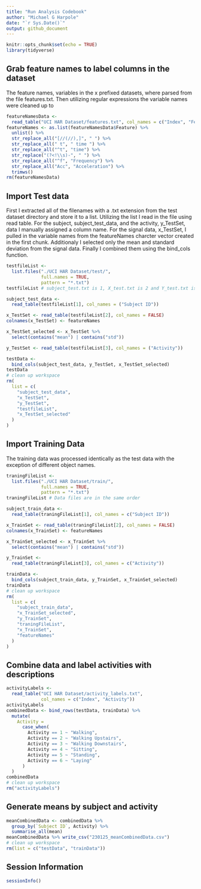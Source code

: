 ```yaml
---
title: "Run Analysis Codebook"
author: "Michael G Harpole"
date: "`r Sys.Date()`"
output: github_document
---
```


```r
knitr::opts_chunk$set(echo = TRUE)
library(tidyverse)
```

## Grab feature names to label columns in the dataset
The feature names, variables in the x prefixed datasets, where parsed from the file features.txt. Then utilizing regular expressions the variable names were cleaned up to 

```r
featureNamesData <-
  read_table("UCI HAR Dataset/features.txt", col_names = c("Index", "Feature"))
featureNames <- as.list(featureNamesData$Feature) %>%
  unlist() %>%
  str_replace_all("[//(//),]", " ") %>%
  str_replace_all(" t", " time ") %>%
  str_replace_all("^t", "time") %>%
  str_replace("(?<!\\s)-", " ") %>%
  str_replace_all("^f", "Frequency") %>%
  str_replace_all("Acc", "Acceleration") %>%
  trimws()
rm(featureNamesData)
```

## Import Test data
First I extracted all of the filenames with a .txt extension from the test dataset directory and store it to a list. Utilizing the list I read in the file using read table. For the subject, subject_test_data,  and the activity, y_TestSet, data I manually assigned a column name. For the signal data, x_TestSet, I pulled in the variable names from the featureNames charcter vector created in the first chunk. Additionaly I selected only the mean and standard deviation from the signal data. Finally I combined them using the bind_cols function.

```r
testfileList <-
  list.files("./UCI HAR Dataset/test/",
             full.names = TRUE,
             pattern = "*.txt")
testfileList # subject_test.txt is 1, X_test.txt is 2 and Y_test.txt is 3

subject_test_data <-
  read_table(testfileList[1], col_names = ("Subject ID"))

x_TestSet <- read_table(testfileList[2], col_names = FALSE)
colnames(x_TestSet) <- featureNames

x_TestSet_selected <- x_TestSet %>%
  select(contains("mean") | contains("std"))

y_TestSet <- read_table(testfileList[3], col_names = ("Activity"))

testData <-
  bind_cols(subject_test_data, y_TestSet, x_TestSet_selected)
testData
# clean up workspace
rm(
  list = c(
    "subject_test_data",
    "x_TestSet",
    "y_TestSet",
    "testfileList",
    "x_TestSet_selected"
  )
)
```


## Import Training Data
The training data was processed identically as the test data with the exception of different object names.
```r
traningFileList <-
  list.files("./UCI HAR Dataset/train/",
             full.names = TRUE,
             pattern = "*.txt")
traningFileList # Data files are in the same order

subject_train_data <-
  read_table(traningFileList[1], col_names = c("Subject ID"))

x_TrainSet <- read_table(traningFileList[2], col_names = FALSE)
colnames(x_TrainSet) <- featureNames

x_TrainSet_selected <- x_TrainSet %>%
  select(contains("mean") | contains("std"))

y_TrainSet <-
  read_table(traningFileList[3], col_names = c("Activity"))

trainData <-
  bind_cols(subject_train_data, y_TrainSet, x_TrainSet_selected)
trainData
# clean up workspace
rm(
  list = c(
    "subject_train_data",
    "x_TrainSet_selected",
    "y_TrainSet",
    "traningFileList",
    "x_TrainSet",
    "featureNames"
  )
)
```

## Combine data and label activities with descriptions
```r
activityLabels <-
  read_table("UCI HAR Dataset/activity_labels.txt",
             col_names = c("Index", "Activity"))
activityLabels
combinedData <- bind_rows(testData, trainData) %>%
  mutate(
    Activity =
      case_when(
        Activity == 1 ~ "Walking",
        Activity == 2 ~ "Walking Upstairs",
        Activity == 3 ~ "Walking Downstairs",
        Activity == 4 ~ "Sitting",
        Activity == 5 ~ "Standing",
        Activity == 6 ~ "Laying"
      )
  )
combinedData
# clean up workspace
rm("activityLabels")
```

## Generate means by subject and activity

```r
meanCombinedData <- combinedData %>%
  group_by(`Subject ID`, Activity) %>%
  summarise_all(mean)
meanCombinedData %>% write_csv("230125_meanCombinedData.csv")
# clean up workspace
rm(list = c("testData", "trainData"))
```

## Session Information

```r
sessionInfo()

```

